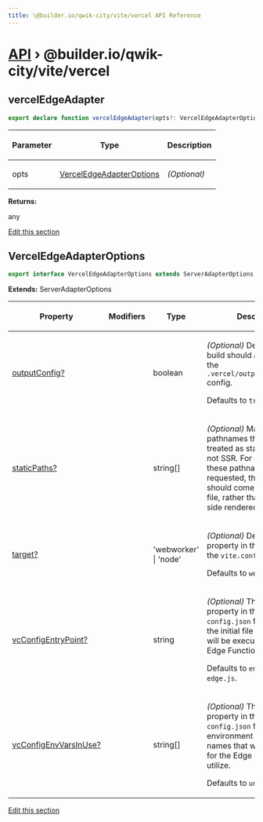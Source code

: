 ```yaml
---
title: \@builder.io/qwik-city/vite/vercel API Reference
---
```


# [API](/api) &rsaquo; @builder.io/qwik-city/vite/vercel

## vercelEdgeAdapter

```typescript
export declare function vercelEdgeAdapter(opts?: VercelEdgeAdapterOptions): any;
```

<table><thead><tr><th>

Parameter

</th><th>

Type

</th><th>

Description

</th></tr></thead>
<tbody><tr><td>

opts

</td><td>

[VercelEdgeAdapterOptions](#verceledgeadapteroptions)

</td><td>

_(Optional)_

</td></tr>
</tbody></table>

**Returns:**

any

[Edit this section](https://github.com/QwikDev/qwik/tree/main/packages/qwik-city/src/adapters/vercel-edge/vite/index.ts)

## VercelEdgeAdapterOptions

```typescript
export interface VercelEdgeAdapterOptions extends ServerAdapterOptions
```

**Extends:** ServerAdapterOptions

<table><thead><tr><th>

Property

</th><th>

Modifiers

</th><th>

Type

</th><th>

Description

</th></tr></thead>
<tbody><tr><td>

[outputConfig?](#)

</td><td>

</td><td>

boolean

</td><td>

_(Optional)_ Determines if the build should auto-generate the `.vercel/output/config.json` config.

Defaults to `true`.

</td></tr>
<tr><td>

[staticPaths?](#)

</td><td>

</td><td>

string[]

</td><td>

_(Optional)_ Manually add pathnames that should be treated as static paths and not SSR. For example, when these pathnames are requested, their response should come from a static file, rather than a server-side rendered response.

</td></tr>
<tr><td>

[target?](#)

</td><td>

</td><td>

'webworker' \| 'node'

</td><td>

_(Optional)_ Define the `target` property in the `ssr` object in the `vite.config.mts` file.

Defaults to `webworker`.

</td></tr>
<tr><td>

[vcConfigEntryPoint?](#)

</td><td>

</td><td>

string

</td><td>

_(Optional)_ The `entrypoint` property in the `.vc-config.json` file. Indicates the initial file where code will be executed for the Edge Function.

Defaults to `entry.vercel-edge.js`.

</td></tr>
<tr><td>

[vcConfigEnvVarsInUse?](#)

</td><td>

</td><td>

string[]

</td><td>

_(Optional)_ The `envVarsInUse` property in the `.vc-config.json` file. List of environment variable names that will be available for the Edge Function to utilize.

Defaults to `undefined`.

</td></tr>
</tbody></table>

[Edit this section](https://github.com/QwikDev/qwik/tree/main/packages/qwik-city/src/adapters/vercel-edge/vite/index.ts)
